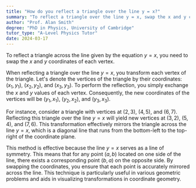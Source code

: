 ```yaml
---
title: "How do you reflect a triangle over the line y = x?"
summary: "To reflect a triangle over the line y = x, swap the x and y coordinates of each vertex."
author: "Prof. Alan Smith"
degree: "PhD in Physics, University of Cambridge"
tutor_type: "A-Level Physics Tutor"
date: 2024-03-17
---
```


To reflect a triangle across the line given by the equation $y = x$, you need to swap the $x$ and $y$ coordinates of each vertex.

When reflecting a triangle over the line $y = x$, you transform each vertex of the triangle. Let's denote the vertices of the triangle by their coordinates: $(x_1, y_1)$, $(x_2, y_2)$, and $(x_3, y_3)$. To perform the reflection, you simply exchange the $x$ and $y$ values of each vertex. Consequently, the new coordinates of the vertices will be $(y_1, x_1)$, $(y_2, x_2)$, and $(y_3, x_3)$.

For instance, consider a triangle with vertices at $(2, 3)$, $(4, 5)$, and $(6, 7)$. Reflecting this triangle over the line $y = x$ will yield new vertices at $(3, 2)$, $(5, 4)$, and $(7, 6)$. This transformation effectively mirrors the triangle across the line $y = x$, which is a diagonal line that runs from the bottom-left to the top-right of the coordinate plane.

This method is effective because the line $y = x$ serves as a line of symmetry. This means that for any point $(a, b)$ located on one side of the line, there exists a corresponding point $(b, a)$ on the opposite side. By swapping the coordinates, you ensure that each point is accurately mirrored across the line. This technique is particularly useful in various geometric problems and aids in visualizing transformations in coordinate geometry.
    